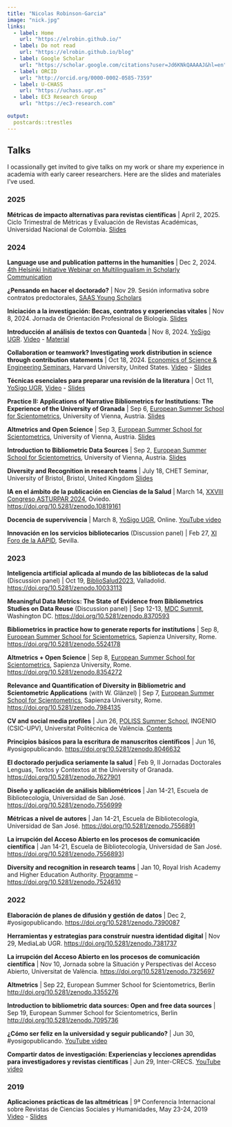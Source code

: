 ```yaml
---
title: "Nicolas Robinson-Garcia"
image: "nick.jpg"
links:
  - label: Home
    url: "https://elrobin.github.io/"
  - label: Do not read
    url: "https://elrobin.github.io/blog"
  - label: Google Scholar
    url: "https://scholar.google.com/citations?user=Jd6KNkQAAAAJ&hl=en"
  - label: ORCID
    url: "http://orcid.org/0000-0002-0585-7359"
  - label: U-CHASS
    url: "https://uchass.ugr.es"
  - label: EC3 Research Group
    url: "https://ec3-research.com" 

output:
  postcards::trestles
---
```


 
## Talks

I ocassionally get invited to give talks on my work or share my experience in academia with early career researchers. Here are the slides and materiales I've used.

### 2025

**Métricas de impacto alternativas para revistas científicas** | April 2, 2025. Ciclo Trimestral de Métricas y Evaluación de Revistas Académicas, Universidad Nacional de Colombia. [Slides](https://docs.google.com/presentation/d/1KGn_n4UwkY43vU5XXz4AZSAuKd4j4yk5YCzN8pmi84w/edit?usp=sharing)

### 2024

**Language use and publication patterns in the humanities** | Dec 2, 2024. [4th Helsinki Initiative Webinar on Multilingualism in Scholarly Communication](https://www.helsinki-initiative.org/en/events/4th-helsinki-initiative-webinar-multilingualism-scholarly-communication)

**¿Pensando en hacer el doctorado?** | Nov 29. Sesión informativa sobre contratos predoctorales, [SAAS Young Scholars](https://t.co/zsVgZuayWO)

**Iniciación a la investigación: Becas, contratos y experiencias vitales** | Nov 8, 2024. Jornada de Orientación Profesional de Biología. [Slides](https://docs.google.com/presentation/d/12jFL7PSIXz5CFbeU_fAgFounagQO-wja6ZVfThKbAUk/edit?usp=sharing)

**Introducción al análisis de textos con Quanteda** | Nov 8, 2024. [YoSigo UGR](https://yosigo.ugr.es). [Video](https://youtu.be/Red1GXGUzyQ) - [Material](https://elrobin.github.io/ysp-quanteda)

**Collaboration or teamwork? Investigating work distribution in science through contribution statements** | Oct 18, 2024. [Economics of Science & Engineering Seminars](https://economics.harvard.edu/seminars-economics-science-engineering), Harvard University, United States. [Video](https://www.youtube.com/watch?v=rVWnTWxdA9w) - [Slides](https://doi.org/10.5281/zenodo.13968955)

**Técnicas esenciales para preparar una revisión de la literatura** | Oct 11, [YoSigo UGR](https://yosigo.ugr.es), [Video](https://www.youtube.com/watch?v=iS3SbpYf98o) - [Slides](https://sl.ugr.es/ysp_litrev)

**Practice II: Applications of Narrative Bibliometrics for Institutions: The Experience of the University of Granada** | Sep 6, [European Summer School for Scientometrics](https://esss.info), University of Vienna, Austria. [Slides](https://docs.google.com/presentation/d/1CcnsKpaEYGhY1pqCnFVz9bB4rJp5JqhPWvj1VwiK9do/edit?usp=sharing)

**Altmetrics and Open Science** | Sep 3, [European Summer School for Scientometrics](https://esss.info), University of Vienna, Austria. [Slides](https://docs.google.com/presentation/d/12t99EPpmPB8WwoQpfr9i_adJOVeL-Yr8d52QEOGwFyI/edit?usp=sharing)

**Introduction to Bibliometric Data Sources** | Sep 2, [European Summer School for Scientometrics](https://esss.info), University of Vienna, Austria. [Slides](https://docs.google.com/presentation/d/1lDKIO6yOeoD8NQbc5Et11nDtpFPWDoPS2KwZgTgIejQ/edit?usp=sharing)

**Diversity and Recognition in research teams** | July 18, CHET Seminar, University of Bristol, Bristol, United Kingdom [Slides](https://sl.ugr.es/compare)

**IA en el ámbito de la publicación en Ciencias de la Salud** | March 14, [XXVIII Congreso ASTURPAR 2024](https://asturpar.com/xxviii-congreso-asturpar-2024), Oviedo. [https://doi.org/10.5281/zenodo.10819161](https://doi.org/10.5281/zenodo.10819161)

**Docencia de supervivencia** | March 8, [YoSigo UGR](https://yosigo.ugr.es/), Online. [YouTube video](https://youtu.be/UaN873uTclA)

**Innovación en los servicios bibliotecarios** (Discussion panel) | Feb 27, [XI Foro de la AAPID](https://www.aapid.org/2024/01/22/xi-foro-aapid-2024/), Sevilla.

### 2023

**Inteligencia artificial aplicada al mundo de las bibliotecas de la salud** (Discussion panel) | Oct 19, [BiblioSalud2023](https://bibliosalud2023.com), Valladolid. [https://doi.org/10.5281/zenodo.10033113](https://doi.org/10.5281/zenodo.10033113)

**Meaningful Data Metrics: The State of Evidence from Bibliometrics Studies on Data Reuse** (Discussion panel) | Sep 12-13, [MDC Summit](https://summit.makedatacount.org/program/), Washington DC. [https://doi.org/10.5281/zenodo.8370593](https://doi.org/10.5281/zenodo.8370593)

**Bibliometrics in practice how to generate reports for institutions** | Sep 8, [European Summer School for Scientometrics](https://esss.info), Sapienza University, Rome. [https://doi.org/10.5281/zenodo.5524178](https://doi.org/10.5281/zenodo.5524178)

**Altmetrics + Open Science** | Sep 8, [European Summer School for Scientometrics](https://esss.info), Sapienza University, Rome. [https://doi.org/10.5281/zenodo.8354272](https://doi.org/10.5281/zenodo.8354272)

**Relevance and Quantification of Diversity in Bibliometric and Scientometric Applications** (with W. Glänzel) | Sep 7, [European Summer School for Scientometrics](https://esss.info), Sapienza University, Rome. [https://doi.org/10.5281/zenodo.7984135](https://doi.org/10.5281/zenodo.7984135)

**CV and social media profiles** | Jun 26, [POLISS Summer School](https://poliss.eu/output/poliss-training-events/), INGENIO (CSIC-UPV), Universitat Politècnica de València. [Contents](https://sites.google.com/go.ugr.es/nrobinsongarcia-docencia/cv-and-social-media-profiles) 

**Principios básicos para la escritura de manuscritos científicos** | Jun 16, #yosigopublicando. [https://doi.org/10.5281/zenodo.8046632](https://doi.org/10.5281/zenodo.8046632)

**El doctorado perjudica seriamente la salud** | Feb 9, II Jornadas Doctorales Lenguas, Textos y Contextos at the University of Granada. [https://doi.org/10.5281/zenodo.7627901](https://doi.org/10.5281/zenodo.7627901)

**Diseño y aplicación de análisis bibliométricos** | Jan 14-21, Escuela de Bibliotecología, Universidad de San José. [https://doi.org/10.5281/zenodo.7556999](https://doi.org/10.5281/zenodo.7556999)

**Métricas a nivel de autores** | Jan 14-21, Escuela de Bibliotecología, Universidad de San José. [https://doi.org/10.5281/zenodo.7556891](https://doi.org/10.5281/zenodo.7556891)

**La irrupción del Acceso Abierto en los procesos de comunicación científica** | Jan 14-21, Escuela de Bibliotecología, Universidad de San José. [https://doi.org/10.5281/zenodo.7556893](https://doi.org/10.5281/zenodo.7556893)]

**Diversity and recognition in research teams** | Jan 10, Royal Irish Academy and Higher Education Authority. [Programme](https://www.ria.ie/sites/default/files/ensuring-inclusive-research-careers-programme.pdf) – [https://doi.org/10.5281/zenodo.7524610](https://doi.org/10.5281/zenodo.7524610)

### 2022

**Elaboración de planes de difusión y gestión de datos** | Dec 2, #yosigopublicando. [https://doi.org/10.5281/zenodo.7390087](https://doi.org/10.5281/zenodo.7390087)

**Herramientas y estrategias para construir nuestra identidad digital** | Nov 29, MediaLab UGR. [https://doi.org/10.5281/zenodo.7381737](https://doi.org/10.5281/zenodo.7381737)

**La irrupción del Acceso Abierto en los procesos de comunicación científica** | Nov 10, Jornada sobre la Situación y Perspectivas del Acceso Abierto, Universitat de València. [https://doi.org/10.5281/zenodo.7325697](https://doi.org/10.5281/zenodo.7325697)

**Altmetrics** | Sep 22, European Summer School for Scientometrics, Berlin [http://doi.org/10.5281/zenodo.3355276](http://doi.org/10.5281/zenodo.3355276)

**Introduction to bibliometric data sources: Open and free data sources** | Sep 19, European Summer School for Scientometrics, Berlin [http://doi.org/10.5281/zenodo.7095736](http://doi.org/10.5281/zenodo.7095736)

**¿Cómo ser feliz en la universidad y seguir publicando?** | Jun 30, #yosigopublicando. [YouTube video](https://youtu.be/d6rIqz2KljM)

**Compartir datos de investigación: Experiencias y lecciones aprendidas para investigadores y revistas científicas** | Jun 29, Inter-CRECS. [YouTube video](https://youtu.be/RXnqakhgVCY)

### 2019

**Aplicaciones prácticas de las altmétricas** | 9ª Conferencia Internacional sobre Revistas de Ciencias Sociales y Humanidades, May 23-24, 2019 [Video](https://www.youtube.com/watch?v=T971Pkcff9U) - [Slides](https://drive.google.com/file/d/1SW_mr7Mj47tQYGX4Lq3koiTSYEggaryb/view?usp=sharing)